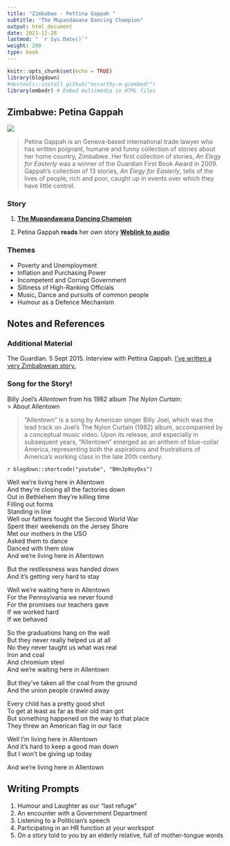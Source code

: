 ```yaml
---
title: "Zimbabwe - Pettina Gappah "
subtitle: "The Mupandawana Dancing Champion"
output: html_document
date: 2021-12-28
lastmod: " `r Sys.Date()`"
weight: 200
type: book
---
```


```r
knitr::opts_chunk$set(echo = TRUE)
library(blogdown)
#devtools::install_github("mccarthy-m-g/embedr")
library(embedr) # Embed multimedia in HTML files
```

## Zimbabwe: Petina Gappah

![](https://i.guim.co.uk/img/media/28913a4af90ba05bb3f04ed1033af6b2ff837fa8/0_526_2279_1860/master/2279.jpg?width=620&quality=45&auto=format&fit=max&dpr=2&s=ae7203e338dc0b905d6a62dc857bb6d2)



> Petina Gappah is an Geneva-based international trade lawyer who has written poignant, humane and funny collection of stories about her home country, Zimbabwe. Her first collection of stories, *An Elegy for Easterly*  was a winner of the Guardian First Book Award in 2009. Gappah's collection of 13 stories, *An Elegy for Easterly*, tells of the lives of people, rich and poor, caught up in events over which they have little control.


### Story


1. <u>[**The Mupandawana Dancing Champion**](/pdf/ISTW/The-Mupandawana-Dancing-Champion.pdf)</u>

2. Petina Gappah **reads** her own story <u>[**Weblink to audio**](https://www.theguardian.com/books/audio/2009/jan/26/pettina-gappah-dancing-champion)</u>


### Themes
  - Poverty and Unemployment
  - Inflation and Purchasing Power
  - Incompetent and Corrupt Government
  - Silliness of High-Ranking Officials
  - Music, Dance and pursuits of common people
  - Humour as a Defence Mechanism

## Notes and References 

### Additional Material

The Guardian. 5 Sept 2015. Interview with Pettina Gappah. <u>[I've written a very Zimbabwean story.](https://www.theguardian.com/books/2015/sep/05/petina-gappah-interview-ive-written-very-zimbabwean-story)</u>

### Song for the Story!

Billy Joel's *Allentown* from his 1982 album *The Nylon Curtain*:   
> About Allentown

>"Allentown" is a song by American singer Billy Joel, which was the lead track on Joel's The Nylon Curtain (1982) album, accompanied by a conceptual music video. Upon its release, and especially in subsequent years, "Allentown" emerged as an anthem of blue-collar America, representing both the aspirations and frustrations of America's working class in the late 20th century. 

`r blogdown::shortcode("youtube", "BHnJp0oyOxs")`



Well we're living here in Allentown\
And they're closing all the factories down\
Out in Bethlehem they're killing time\
Filling out forms\
Standing in line\
Well our fathers fought the Second World War\
Spent their weekends on the Jersey Shore\
Met our mothers in the USO\
Asked them to dance\
Danced with them slow\
And we're living here in Allentown\

But the restlessness was handed down\
And it's getting very hard to stay\

Well we're waiting here in Allentown\
For the Pennsylvania we never found\
For the promises our teachers gave\
If we worked hard\
If we behaved\

So the graduations hang on the wall\
But they never really helped us at all\
No they never taught us what was real\
Iron and coal\
And chromium steel\
And we're waiting here in Allentown\

But they've taken all the coal from the ground\
And the union people crawled away\

Every child has a pretty good shot\
To get at least as far as their old man got\
But something happened on the way to that place\
They threw an American flag in our face\

Well I'm living here in Allentown\
And it's hard to keep a good man down\
But I won't be giving up today\

And we're living here in Allentown\

## Writing Prompts
1. Humour and Laughter as our "last refuge"
2. An encounter with a Government Department
3. Listening to a Politician's speech
4. Participating in an HR function at your workspot
5. On a story told to you by an elderly relative, full of mother-tongue words







 
 
